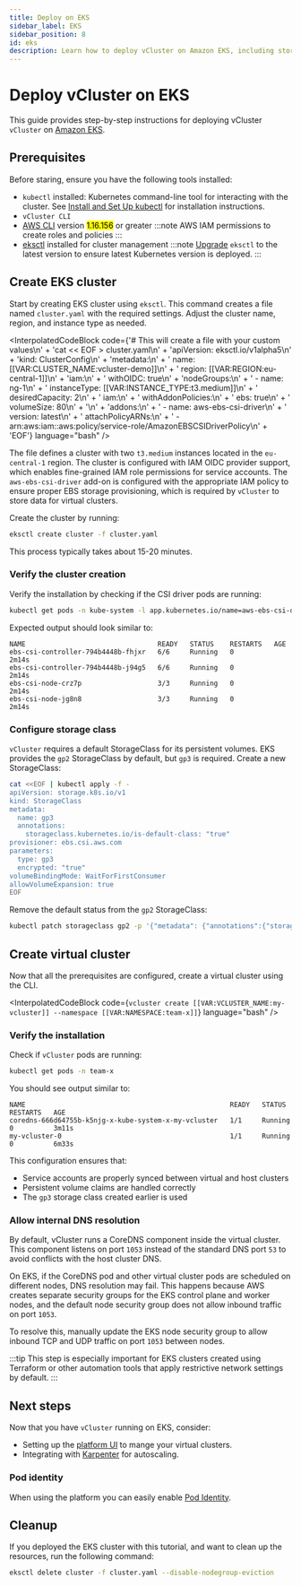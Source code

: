 ```yaml
---
title: Deploy on EKS
sidebar_label: EKS
sidebar_position: 8
id: eks
description: Learn how to deploy vCluster on Amazon EKS, including storage provisioning with EBS CSI driver and IAM role configuration.
---
```



<!-- vale off -->
# Deploy vCluster on EKS
<!-- vale on -->

This guide provides step-by-step instructions for deploying vCluster `vCluster`
on [Amazon EKS](https://aws.amazon.com/.).

## Prerequisites

Before staring, ensure you have the following tools installed:

- `kubectl` installed: Kubernetes command-line tool for interacting with the cluster. See [Install and Set Up kubectl](https://kubernetes.io/docs/tasks/tools/#kubectl) for installation instructions.
- `vCluster CLI` <InstallCli />
- [AWS CLI](https://aws.amazon.com/cli/) version <Mark color="lightgreen">1.16.156</Mark> or greater
  :::note
  AWS IAM permissions to create roles and policies
  :::
- [eksctl](https://eksctl.io/) installed for cluster management
  :::note
  [Upgrade](https://github.com/eksctl-io/eksctl?tab=readme-ov-file#installation) `eksctl` to the latest version to ensure latest Kubernetes version is
  deployed.
  :::

## Create EKS cluster

Start by creating EKS cluster using `eksctl`. This command creates a file named
`cluster.yaml` with the required settings. Adjust the cluster name, region, and instance type as needed.

<!-- vale off -->
<InterpolatedCodeBlock
  code={'# This will create a file with your custom values\n' +
'cat << EOF > cluster.yaml\n' +
'apiVersion: eksctl.io/v1alpha5\n' +
'kind: ClusterConfig\n' +
'metadata:\n' +
'  name: [[VAR:CLUSTER_NAME:vcluster-demo]]\n' +
'  region: [[VAR:REGION:eu-central-1]]\n' +
'iam:\n' +
'  withOIDC: true\n' +
'nodeGroups:\n' +
'  - name: ng-1\n' +
'    instanceType: [[VAR:INSTANCE_TYPE:t3.medium]]\n' +
'    desiredCapacity: 2\n' +
'    iam:\n' +
'      withAddonPolicies:\n' +
'        ebs: true\n' +
'    volumeSize: 80\n' +
'\n' +
'addons:\n' +
'  - name: aws-ebs-csi-driver\n' +
'    version: latest\n' +
'    attachPolicyARNs:\n' +
'      - arn:aws:iam::aws:policy/service-role/AmazonEBSCSIDriverPolicy\n' +
'EOF'}
  language="bash"
/>
<!-- vale on -->

The file defines a cluster with two `t3.medium` instances located in the `eu-central-1` region. The cluster is configured with IAM OIDC provider support, which enables fine-grained IAM role permissions for service accounts. The `aws-ebs-csi-driver` add-on is configured with the appropriate IAM policy to ensure proper EBS storage provisioning, which is required by `vCluster` to store data for virtual clusters.

Create the cluster by running:

```bash title="Create EKS cluster"
eksctl create cluster -f cluster.yaml
```

<KubeconfigUpdate />

This process typically takes about 15-20 minutes.

### Verify the cluster creation

Verify the installation by checking if the CSI driver pods are running:

```bash title="Verify CSI driver installation"
kubectl get pods -n kube-system -l app.kubernetes.io/name=aws-ebs-csi-driver
```

Expected output should look similar to:
```
NAME                                 READY   STATUS    RESTARTS   AGE
ebs-csi-controller-794b4448b-fhjxr   6/6     Running   0          2m14s
ebs-csi-controller-794b4448b-j94g5   6/6     Running   0          2m14s
ebs-csi-node-crz7p                   3/3     Running   0          2m14s
ebs-csi-node-jg8n8                   3/3     Running   0          2m14s
```

### Configure storage class

`vCluster` requires a default StorageClass for its persistent volumes. EKS provides the `gp2` StorageClass by default, but `gp3` is required. Create a new StorageClass:

```bash title="gp3 StorageClass configuration"
cat <<EOF | kubectl apply -f -
apiVersion: storage.k8s.io/v1
kind: StorageClass
metadata:
  name: gp3
  annotations:
    storageclass.kubernetes.io/is-default-class: "true"
provisioner: ebs.csi.aws.com
parameters:
  type: gp3
  encrypted: "true"
volumeBindingMode: WaitForFirstConsumer
allowVolumeExpansion: true
EOF
```

Remove the default status from the `gp2` StorageClass:

```bash title="Remove default status from gp2 StorageClass"
kubectl patch storageclass gp2 -p '{"metadata": {"annotations":{"storageclass.kubernetes.io/is-default-class":"false"}}}'
```

## Create virtual cluster

Now that all the prerequisites are configured, create a virtual cluster
using the CLI.

<InterpolatedCodeBlock
  code={`vcluster create [[VAR:VCLUSTER_NAME:my-vcluster]] --namespace [[VAR:NAMESPACE:team-x]]`}
  language="bash"
/>

<KubeconfigUpdate />

### Verify the installation

Check if `vCluster` pods are running:

```bash title="Check vCluster pods"
kubectl get pods -n team-x
```

You should see output similar to:
```
NAME                                                   READY   STATUS    RESTARTS   AGE
coredns-666d64755b-k5njg-x-kube-system-x-my-vcluster   1/1     Running   0          3m11s
my-vcluster-0                                          1/1     Running   0          6m33s
```

This configuration ensures that:
- Service accounts are properly synced between virtual and host clusters
- Persistent volume claims are handled correctly
- The `gp3` storage class created earlier is used

### Allow internal DNS resolution

By default, vCluster runs a CoreDNS component inside the virtual cluster. This component listens on port `1053` instead of the standard DNS port `53` to avoid conflicts with the host cluster DNS.

On EKS, if the CoreDNS pod and other virtual cluster pods are scheduled on different nodes, DNS resolution may fail. This happens because AWS creates separate security groups for the EKS control plane and worker nodes, and the default node security group does not allow inbound traffic on port `1053`.

To resolve this, manually update the EKS node security group to allow inbound TCP and UDP traffic on port `1053` between nodes.

:::tip
This step is especially important for EKS clusters created using Terraform or other automation tools that apply restrictive network settings by default.
:::

## Next steps

Now that you have `vCluster` running on EKS, consider:

- Setting up the [platform UI](/platform/install/quick-start-guide) to mange your virtual clusters.
- Integrating with [Karpenter](/platform/integrations/karpenter) for autoscaling.

### Pod identity

<ProAdmonition />

When using the platform you can easily enable [Pod Identity](/vcluster/third-party-integrations/pod-identity/eks-pod-identity).

## Cleanup

If you deployed the EKS cluster with this tutorial, and want to clean up the resources, run the
following command:

```bash title="Clean up resources"
eksctl delete cluster -f cluster.yaml --disable-nodegroup-eviction
```
